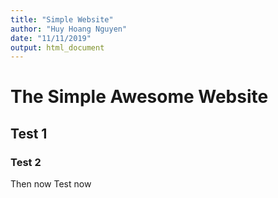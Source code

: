 ```yaml
---
title: "Simple Website"
author: "Huy Hoang Nguyen"
date: "11/11/2019"
output: html_document
---
```


# The Simple Awesome Website
## Test 1
### Test 2
Then now Test now